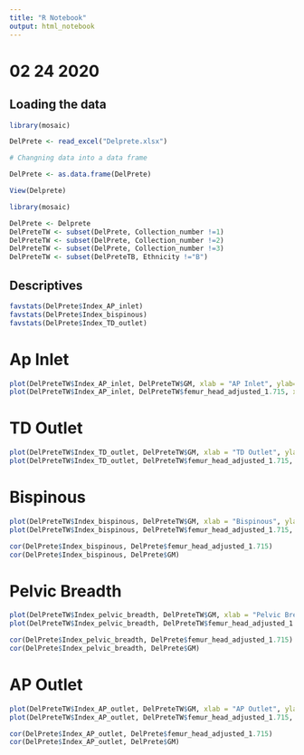 ```yaml
---
title: "R Notebook"
output: html_notebook
---
```


# 02 24 2020

## Loading the data

```r
library(mosaic)
```


```r
DelPrete <- read_excel("Delprete.xlsx")

# Changning data into a data frame

DelPrete <- as.data.frame(DelPrete)

View(Delprete)

library(mosaic)

```

```r
DelPrete <- Delprete
DelPreteTW <- subset(DelPrete, Collection_number !=1)
DelPreteTW <- subset(DelPrete, Collection_number !=2)
DelPreteTW <- subset(DelPrete, Collection_number !=3)
DelPreteTW <- subset(DelPreteTB, Ethnicity !="B")
```


## Descriptives

```r
favstats(DelPrete$Index_AP_inlet)
favstats(DelPrete$Index_bispinous)
favstats(DelPrete$Index_TD_outlet)
```

# Ap Inlet
```r
plot(DelPreteTW$Index_AP_inlet, DelPreteTW$GM, xlab = "AP Inlet", ylab="Geometric Mean", main = "AP Inlet vs. Geometric Mean")
plot(DelPreteTW$Index_AP_inlet, DelPreteTW$femur_head_adjusted_1.715, xlab = "AP Inlet", ylab="Femur Head Adjusted", main ="AP Inlet vs. Femur Head")
```
# TD Outlet
```r
plot(DelPreteTW$Index_TD_outlet, DelPreteTW$GM, xlab = "TD Outlet", ylab="Geometric Mean", main = "TD Outlet vs. Geometric Mean")
plot(DelPreteTW$Index_TD_outlet, DelPreteTW$femur_head_adjusted_1.715, xlab = "TD Outlet", ylab="Femur Head Adjusted", main ="TD Outlet vs. Femur Head")
```

# Bispinous
```r
plot(DelPreteTW$Index_bispinous, DelPreteTW$GM, xlab = "Bispinous", ylab="Geometric Mean", main = "Bispsinous vs. Geometric Mean")
plot(DelPreteTW$Index_bispinous, DelPreteTW$femur_head_adjusted_1.715, xlab = "Bispinous", ylab="Femur Head Adjusted", main ="Bispinous vs. Femur Head")

cor(DelPrete$Index_bispinous, DelPrete$femur_head_adjusted_1.715)
cor(DelPrete$Index_bispinous, DelPrete$GM)
```

# Pelvic Breadth
```r
plot(DelPreteTW$Index_pelvic_breadth, DelPreteTW$GM, xlab = "Pelvic Breadth", ylab="Geometric Mean", main = "Pelvic Breadth vs. Geometric Mean")
plot(DelPreteTW$Index_pelvic_breadth, DelPreteTW$femur_head_adjusted_1.715, xlab = "Pelvic Breadth", ylab="Femur Head Adjusted", main ="Pelvic Breadth vs. Femur Head")

cor(DelPrete$Index_pelvic_breadth, DelPrete$femur_head_adjusted_1.715)
cor(DelPrete$Index_pelvic_breadth, DelPrete$GM)
```

# AP Outlet
```r
plot(DelPreteTW$Index_AP_outlet, DelPreteTW$GM, xlab = "AP Outlet", ylab="Geometric Mean", main = "AP Outlet vs. Geometric Mean")
plot(DelPreteTW$Index_AP_outlet, DelPreteTW$femur_head_adjusted_1.715, xlab = "AP Outlet", ylab="Femur Head Adjusted", main ="AP Outlet vs. Femur Head")

cor(DelPrete$Index_AP_outlet, DelPrete$femur_head_adjusted_1.715)
cor(DelPrete$Index_AP_outlet, DelPrete$GM)
```

